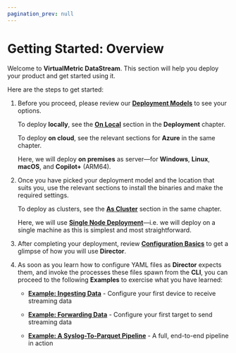 ```yaml
---
pagination_prev: null
---
```


# Getting Started: Overview

Welcome to **VirtualMetric DataStream**. This section will help you deploy your product and get started using it.

Here are the steps to get started:

1. Before you proceed, please review our [**Deployment Models**](./deployment/index.mdx#models) to see your options.

    To deploy **locally**, see the [**On Local**](./deployment/on-local.mdx) section in the **Deployment** chapter.

    To deploy **on cloud**, see the relevant sections for **Azure** in the same chapter.

    Here, we will deploy **on premises** as server&mdash;for **Windows**, **Linux**, **macOS**, and **Copilot+** (ARM64).

3. Once you have picked your deployment model and the location that suits you, use the relevant sections to install the binaries and make the required settings.

    To deploy as clusters, see the [**As Cluster**](./deployment/as-cluster.mdx) section in the same chapter.

    Here, we will use [**Single Node Deployment**](./single-node-deployment.mdx)&mdash;i.e. we will deploy on a single machine as this is simplest and most straightforward.

4. After completing your deployment, review [**Configuration Basics**](./configuration-basics.mdx) to get a glimpse of how you will use **Director**.

5. As soon as you learn how to configure YAML files as **Director** expects them, and invoke the processes these files spawn from the **CLI**, you can proceed to the following **Examples** to exercise what you have learned:

    - [**Example: Ingesting Data**](./example-ingesting-data.mdx) - Configure your first device to receive streaming data

    - [**Example: Forwarding Data**](./example-forwarding-data.mdx) - Configure your first target to send streaming data

    - [**Example: A Syslog-To-Parquet Pipeline**](./example-a-syslog-to-parquet-pipeline.mdx) - A full, end-to-end pipeline in action
